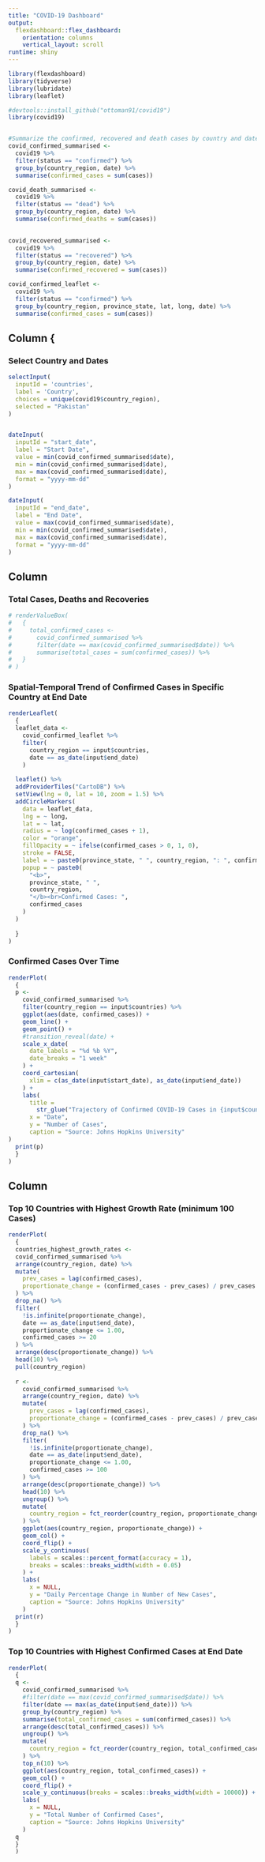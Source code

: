 ```yaml
---
title: "COVID-19 Dashboard"
output: 
  flexdashboard::flex_dashboard:
    orientation: columns
    vertical_layout: scroll
runtime: shiny
---
```


```r
library(flexdashboard) 
library(tidyverse) 
library(lubridate)
library(leaflet) 

#devtools::install_github("ottoman91/covid19")
library(covid19)


#Summarize the confirmed, recovered and death cases by country and dates 
covid_confirmed_summarised <-
  covid19 %>%
  filter(status == "confirmed") %>% 
  group_by(country_region, date) %>% 
  summarise(confirmed_cases = sum(cases))

covid_death_summarised <-
  covid19 %>%
  filter(status == "dead") %>% 
  group_by(country_region, date) %>% 
  summarise(confirmed_deaths = sum(cases))
 

covid_recovered_summarised <-
  covid19 %>%
  filter(status == "recovered") %>% 
  group_by(country_region, date) %>% 
  summarise(confirmed_recovered = sum(cases))

covid_confirmed_leaflet <-
  covid19 %>%
  filter(status == "confirmed") %>% 
  group_by(country_region, province_state, lat, long, date) %>% 
  summarise(confirmed_cases = sum(cases))

```


Column {{.sidebar data-width=200}
-----------------------------------------------------------------------

### Select Country and Dates

```r
selectInput(
  inputId = 'countries',
  label = 'Country',
  choices = unique(covid19$country_region),
  selected = "Pakistan"
) 


dateInput(
  inputId = "start_date",
  label = "Start Date",
  value = min(covid_confirmed_summarised$date),
  min = min(covid_confirmed_summarised$date),
  max = max(covid_confirmed_summarised$date),
  format = "yyyy-mm-dd"
) 

dateInput(
  inputId = "end_date",
  label = "End Date",
  value = max(covid_confirmed_summarised$date),
  min = min(covid_confirmed_summarised$date),
  max = max(covid_confirmed_summarised$date),
  format = "yyyy-mm-dd"
)

```

Column {data-width=500}
-----------------------------------------------------------------------

### Total Cases, Deaths and Recoveries {data-height=50}

```r
# renderValueBox(
#   {
#     total_confirmed_cases <-
#       covid_confirmed_summarised %>% 
#       filter(date == max(covid_confirmed_summarised$date)) %>% 
#       summarise(total_cases = sum(confirmed_cases)) %>% 
#   }
# )
```

### Spatial-Temporal Trend of Confirmed Cases in Specific Country at End Date {data-height=550} 

```r
renderLeaflet(
  { 
  leaflet_data <-
    covid_confirmed_leaflet %>% 
    filter(
      country_region == input$countries,
      date == as_date(input$end_date)
    )
  
  leaflet() %>% 
  addProviderTiles("CartoDB") %>% 
  setView(lng = 0, lat = 10, zoom = 1.5) %>% 
  addCircleMarkers(
    data = leaflet_data,
    lng = ~ long,
    lat = ~ lat,
    radius = ~ log(confirmed_cases + 1),
    color = "orange", 
    fillOpacity = ~ ifelse(confirmed_cases > 0, 1, 0), 
    stroke = FALSE, 
    label = ~ paste0(province_state, " ", country_region, ": ", confirmed_cases), 
    popup = ~ paste0(
      "<b>", 
      province_state, " ",
      country_region,
      "</b><br>Confirmed Cases: ",
      confirmed_cases
    )
  )
    
  }
)

```


### Confirmed Cases Over Time{data-height=400}

```r
renderPlot(
  {
  p <- 
    covid_confirmed_summarised %>% 
    filter(country_region == input$countries) %>% 
    ggplot(aes(date, confirmed_cases)) +
    geom_line() +
    geom_point() +
    #transition_reveal(date) +
    scale_x_date(
      date_labels = "%d %b %Y",
      date_breaks = "1 week"
    ) +
    coord_cartesian(
      xlim = c(as_date(input$start_date), as_date(input$end_date))
    ) +
    labs(
      title = 
        str_glue("Trajectory of Confirmed COVID-19 Cases in {input$countries}"),
      x = "Date",
      y = "Number of Cases",
      caption = "Source: Johns Hopkins University"
) 
  print(p)
  } 
)
```


Column {data-width=300}
-----------------------------------------------------------------------

### Top 10 Countries with Highest Growth Rate (minimum 100 Cases)

```r
renderPlot(
  {
  countries_highest_growth_rates <-
  covid_confirmed_summarised %>% 
  arrange(country_region, date) %>% 
  mutate(
    prev_cases = lag(confirmed_cases),
    proportionate_change = (confirmed_cases - prev_cases) / prev_cases
  ) %>% 
  drop_na() %>% 
  filter(
    !is.infinite(proportionate_change),
    date == as_date(input$end_date),
    proportionate_change <= 1.00,
    confirmed_cases >= 20
  ) %>% 
  arrange(desc(proportionate_change)) %>% 
  head(10) %>% 
  pull(country_region) 
  
  r <-
    covid_confirmed_summarised %>% 
    arrange(country_region, date) %>% 
    mutate(
      prev_cases = lag(confirmed_cases),
      proportionate_change = (confirmed_cases - prev_cases) / prev_cases
    ) %>% 
    drop_na() %>% 
    filter(
      !is.infinite(proportionate_change),
      date == as_date(input$end_date),
      proportionate_change <= 1.00,
      confirmed_cases >= 100
    ) %>% 
    arrange(desc(proportionate_change)) %>% 
    head(10) %>% 
    ungroup() %>% 
    mutate(
      country_region = fct_reorder(country_region, proportionate_change)
    ) %>% 
    ggplot(aes(country_region, proportionate_change)) +
    geom_col() +
    coord_flip() +
    scale_y_continuous(
      labels = scales::percent_format(accuracy = 1),
      breaks = scales::breaks_width(width = 0.05)
    ) + 
    labs(
      x = NULL,
      y = "Daily Percentage Change in Number of New Cases",
      caption = "Source: Johns Hopkins University"
    )
  print(r)
  }
)
```

### Top 10 Countries with Highest Confirmed Cases at End Date

```r
renderPlot(
  {
  q <- 
    covid_confirmed_summarised %>% 
    #filter(date == max(covid_confirmed_summarised$date)) %>% 
    filter(date == max(as_date(input$end_date))) %>% 
    group_by(country_region) %>% 
    summarise(total_confirmed_cases = sum(confirmed_cases)) %>% 
    arrange(desc(total_confirmed_cases)) %>% 
    ungroup() %>% 
    mutate(
      country_region = fct_reorder(country_region, total_confirmed_cases)
    ) %>% 
    top_n(10) %>% 
    ggplot(aes(country_region, total_confirmed_cases)) +
    geom_col() +
    coord_flip() +
    scale_y_continuous(breaks = scales::breaks_width(width = 10000)) +
    labs(
      x = NULL,
      y = "Total Number of Confirmed Cases",
      caption = "Source: Johns Hopkins University"
    )
  q
  }
  )
```


